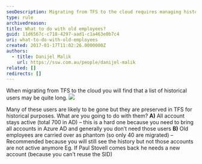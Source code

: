 ```yaml
---
seoDescription: Migrating from TFS to the cloud requires managing historical users, often preserving history while disabling accounts.
type: rule
archivedreason:
title: What to do with old employees?
guid: 11d6567c-c718-4297-aad1-c1a463e0b7c4
uri: what-to-do-with-old-employees
created: 2017-01-17T11:02:26.0000000Z
authors:
  - title: Danijel Malik
    url: https://ssw.com.au/people/danijel-malik
related: []
redirects: []
---
```


When migrating from TFS to the cloud you will find that a list of historical users may be quite long.
![](old-employees-to-the-cloud.jpg)

Many of these users are likely to be gone but they are preserved in TFS for historical purposes. What are you going to do with them?
**A)** All account stays active (total 700 in AD) – this is a hard one because you need to bring all accounts in Azure AD and generally you don’t need those users
**B)** Old employees are carried over as phantom (so only 40 are migrated) – Recommended because you will still see the history but not those accounts are not active anymore
Eg. If Paul Stovell comes back he needs a new account (because you can't reuse the SID)